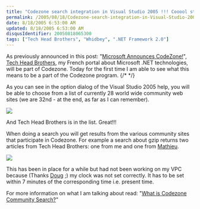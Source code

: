 ```yaml
---
title: "Codezone search integration in Visual Studio 2005 !!! Cooool stuf :-)"
permalink: /2005/08/18/Codezone-search-integration-in-Visual-Studio-2005-!!!-Cooool-stuf-)/
date: 8/18/2005 6:53:00 AM
updated: 8/18/2005 6:53:00 AM
disqusIdentifier: 20050818065300
tags: ["Tech Head Brothers", "Whidbey", ".NET Framework 2.0"]
---
```

As previously announced in this post: "[Microsoft Announces CodeZone!](http://weblogs.asp.net/lkempe/archive/2005/03/29/396184.aspx)", [Tech Head Brothers](http://www.techheadbrothers.com), my French portal about Microsoft .NET technologies, will be part of Codezone. Today for the first time I am able to see what this means to be a part of the Codezone program.
{/* <!-- more --> */}

As you can see in the option dialog of the Visual Studio 2005 help, you will be able to choose from a list of currently 28 world wide community web sites (we are 32nd - at the end, as far as I can remember).

![](http://membres.lycos.fr/lkempe//thbcodezone1.jpg)

And Tech Head Brothers is in the list. Great!!!

When doing a search you will get results from the various community sites that participate in Codezone. For example a search about gzip returns two articles from Tech Head Brothers: one from me and one from [Mathieu](http://myaustraliantrip.blogspot.com/).

![](http://membres.lycos.fr/lkempe//thbcodezone2.jpg)

This has been in place for a while but had not been working on my VPC because (Thanks [Doug](http://www.dotnetjunkies.com/weblog/dougseven/) ;) my clock was not set correctly. It has to be set within 7 minutes of the corresponding time i.e. present time.

For more information on what I am talking about read: "[What is Codezone Community Search?](http://markitup.com/Posts/Post.aspx?postId=611bc7a7-cd07-4dd8-a058-14ad1884538b)"
